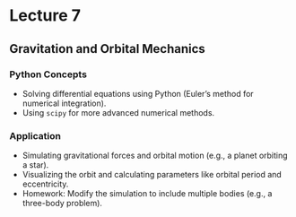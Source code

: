 # Lecture 7

## Gravitation and Orbital Mechanics

### Python Concepts
  - Solving differential equations using Python (Euler’s method for numerical integration).
  - Using `scipy` for more advanced numerical methods.

### Application
  - Simulating gravitational forces and orbital motion (e.g., a planet orbiting a star).
  - Visualizing the orbit and calculating parameters like orbital period and eccentricity.
  - Homework: Modify the simulation to include multiple bodies (e.g., a three-body problem).
